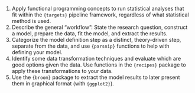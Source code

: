 1.  Apply functional programming concepts to run statistical analyses
    that fit within the `{targets}` pipeline framework, regardless of
    what statistical method is used.
2.  Describe the general "workflow": State the research question,
    construct a model, prepare the data, fit the model, and extract the
    results.
3.  Categorize the model definition step as a distinct, theory-driven
    step, separate from the data, and use `{parsnip}` functions to help
    with defining your model.
4.  Identify some data transformation techniques and evaluate which are
    good options given the data. Use functions in the `{recipes}`
    package to apply these transformations to your data.
5.  Use the `{broom}` package to extract the model results to later
    present them in graphical format (with `{ggplot2}`).
